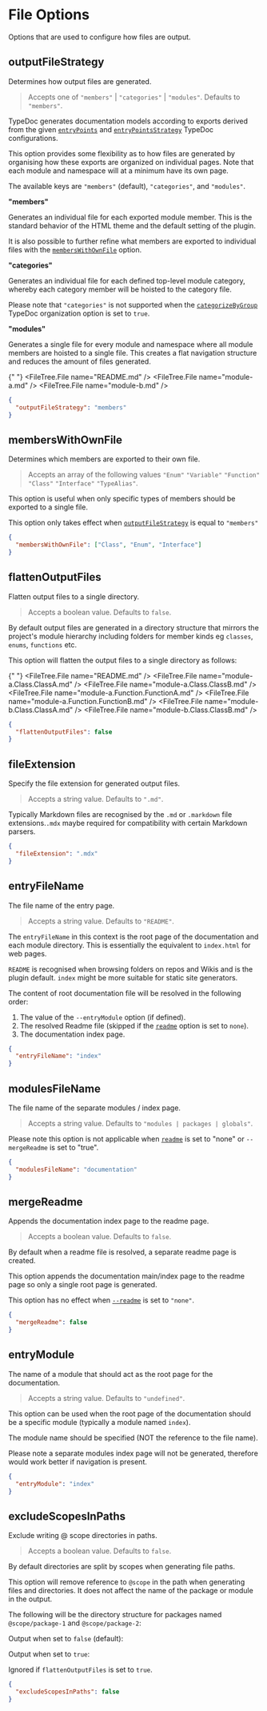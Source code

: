 
# File Options

Options that are used to configure how files are output.

## outputFileStrategy

<Callout emoji="💡">Determines how output files are generated.</Callout>

> Accepts one of `"members"` | `"categories"` | `"modules"`. Defaults to `"members"`.

TypeDoc generates documentation models according to exports derived from the given
[`entryPoints`](https://typedoc.org/documents/Options.Input.html#entrypoints) and [`entryPointsStrategy`](https://typedoc.org/documents/Options.Input.html#entrypointstrategy) TypeDoc configurations.

This option provides some flexibility as to how files are generated by organising how these exports are organized on individual pages.
Note that each module and namespace will at a minimum have its own page.

The available keys are `"members"` (default), `"categories"`, and `"modules"`.

**"members"**

Generates an individual file for each exported module member. This is the standard behavior of the HTML theme and the default setting of the plugin.

<FileTree>
  <FileTree.File name="README.md" />
  <FileTree.Folder name="module-a" defaultOpen>
    <FileTree.Folder name="classes" defaultOpen>
      <FileTree.File name="ClassA.md" />
      <FileTree.File name="ClassB.md" />
    </FileTree.Folder>
    <FileTree.Folder name="functions" defaultOpen>
      <FileTree.File name="FunctionA.md" />
      <FileTree.File name="FunctionB.md" />
    </FileTree.Folder>
  </FileTree.Folder>
  <FileTree.Folder name="module-b" defaultOpen>
    <FileTree.Folder name="classes" defaultOpen>
      <FileTree.File name="ClassA.md" />
      <FileTree.File name="ClassB.md" />
    </FileTree.Folder>
  </FileTree.Folder>
</FileTree>

It is also possible to further refine what members are exported to individual files with the [`membersWithOwnFile`](#memberswithownfile) option.

**"categories"**

Generates an individual file for each defined top-level module category, whereby each category member will be hoisted to the category file.

<FileTree>
  <FileTree.File name="README.md" />
  <FileTree.Folder name="module-a" defaultOpen>
    <FileTree.File name="Category-A.md" />
    <FileTree.File name="Category-B.md" />
  </FileTree.Folder>
  <FileTree.Folder name="module-b" defaultOpen>
    <FileTree.File name="Category-A.md" />
    <FileTree.File name="Category-B.md" />
  </FileTree.Folder>
</FileTree>

Please note that `"categories"` is not supported when the [`categorizeByGroup`](https://typedoc.org/documents/Options.Organization.html#categorizebygroup) TypeDoc organization option is set to `true`.

**"modules"**

Generates a single file for every module and namespace where all module members are hoisted to a single file.
This creates a flat navigation structure and reduces the amount of files generated.

{" "}
<FileTree>
  <FileTree.File name="README.md" />
  <FileTree.File name="module-a.md" />
  <FileTree.File name="module-b.md" />
</FileTree>

```json filename="typedoc.json"
{
  "outputFileStrategy": "members"
}
```

## membersWithOwnFile

<Callout emoji="💡">
  Determines which members are exported to their own file.
</Callout>

> Accepts an array of the following values `"Enum"` `"Variable"` `"Function"` `"Class"` `"Interface"` `"TypeAlias"`.

This option is useful when only specific types of members should be exported to a single file.

This option only takes effect when [`outputFileStrategy`](#outputfilestrategy) is equal to `"members"`

```json filename="typedoc.json"
{
  "membersWithOwnFile": ["Class", "Enum", "Interface"]
}
```

## flattenOutputFiles

<Callout emoji="💡">Flatten output files to a single directory.</Callout>

> Accepts a boolean value. Defaults to `false`.

By default output files are generated in a directory structure that mirrors the project's module hierarchy including folders for member kinds eg `classes`, `enums`, `functions` etc.

This option will flatten the output files to a single directory as follows:

{" "}
<FileTree>
  <FileTree.File name="README.md" />
  <FileTree.File name="module-a.Class.ClassA.md" />
  <FileTree.File name="module-a.Class.ClassB.md" />
  <FileTree.File name="module-a.Function.FunctionA.md" />
  <FileTree.File name="module-a.Function.FunctionB.md" />
  <FileTree.File name="module-b.Class.ClassA.md" />
  <FileTree.File name="module-b.Class.ClassB.md" />
</FileTree>

```json filename="typedoc.json"
{
  "flattenOutputFiles": false
}
```

## fileExtension

<Callout emoji="💡">
  Specify the file extension for generated output files.
</Callout>

> Accepts a string value. Defaults to `".md"`.

Typically Markdown files are recognised by the `.md` or `.markdown` file extensions.`.mdx` maybe required for compatibility with certain Markdown parsers.

```json filename="typedoc.json"
{
  "fileExtension": ".mdx"
}
```

## entryFileName

<Callout emoji="💡">The file name of the entry page.</Callout>

> Accepts a string value. Defaults to `"README"`.

The `entryFileName` in this context is the root page of the documentation and each module directory.
This is essentially the equivalent to `index.html` for web pages.

`README` is recognised when browsing folders on repos and Wikis and is the plugin default. `index` might be more suitable for static site generators.

The content of root documentation file will be resolved in the following order:

1. The value of the `--entryModule` option (if defined).
2. The resolved Readme file (skipped if the [`readme`](https://typedoc.org/options/input/#readme) option is set to `none`).
3. The documentation index page.

```json filename="typedoc.json"
{
  "entryFileName": "index"
}
```

## modulesFileName

<Callout emoji="💡">
  The file name of the separate modules / index page.
</Callout>

> Accepts a string value. Defaults to `"modules | packages | globals"`.

Please note this option is not applicable when [`readme`](https://typedoc.org/options/input/#readme) is set to "none" or `--mergeReadme` is set to "true".

```json filename="typedoc.json"
{
  "modulesFileName": "documentation"
}
```

## mergeReadme

<Callout emoji="💡">
  Appends the documentation index page to the readme page.
</Callout>

> Accepts a boolean value. Defaults to `false`.

By default when a readme file is resolved, a separate readme page is created.

This option appends the documentation main/index page to the readme page so only a single root page is generated.

This option has no effect when [`--readme`](https://typedoc.org/options/input/#readme) is set to `"none"`.

```json filename="typedoc.json"
{
  "mergeReadme": false
}
```

## entryModule

<Callout emoji="💡">
  The name of a module that should act as the root page for the documentation.
</Callout>

> Accepts a string value. Defaults to `"undefined"`.

This option can be used when the root page of the documentation should be a specific module (typically a module named `index`).

The module name should be specified (NOT the reference to the file name).

Please note a separate modules index page will not be generated, therefore would work better if navigation is present.

```json filename="typedoc.json"
{
  "entryModule": "index"
}
```

## excludeScopesInPaths

<Callout emoji="💡">Exclude writing @ scope directories in paths.</Callout>

> Accepts a boolean value. Defaults to `false`.

By default directories are split by scopes when generating file paths.

This option will remove reference to `@scope` in the path when generating files and directories. It does not affect the name of the package or module in the output.

The following will be the directory structure for packages named `@scope/package-1` and `@scope/package-2`:

Output when set to `false` (default):

<FileTree>
  <FileTree.Folder name="@scope" defaultOpen>
    <FileTree.Folder name="package-1"></FileTree.Folder>
    <FileTree.Folder name="package-2"></FileTree.Folder>
  </FileTree.Folder>
</FileTree>

Output when set to `true`:

<FileTree>
  <FileTree.Folder name="package-1"></FileTree.Folder>
  <FileTree.Folder name="package-2"></FileTree.Folder>
</FileTree>

Ignored if `flattenOutputFiles` is set to `true`.

```json filename="typedoc.json"
{
  "excludeScopesInPaths": false
}
```
